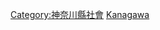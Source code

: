 {{Catnav|頁面分類|各種主題的頁面分類|按國家分類|各國教育|日本教育}}

{{日本行政區劃分類導航|教育}}

[[Category:神奈川縣社會|Category:神奈川縣社會]]
[[Category:日本各都道府縣教育|Kanagawa]]